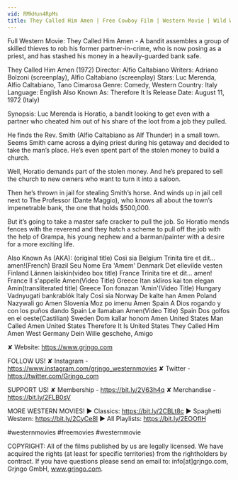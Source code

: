 ```yaml
---
vid: RMkHun4RpMs
title: They Called Him Amen | Free Cowboy Film | Western Movie | Wild West
---
```


Full Western Movie: They Called Him Amen - A bandit assembles a group of skilled thieves to rob his former partner-in-crime, who is now posing as a priest, and has stashed his money in a heavily-guarded bank safe.

They Called Him Amen (1972)
Director: Alfio Caltabiano
Writers: Adriano Bolzoni (screenplay), Alfio Caltabiano (screenplay)
Stars: Luc Merenda, Alfio Caltabiano, Tano Cimarosa
Genre: Comedy, Western
Country: Italy
Language: English
Also Known As: Therefore It Is
Release Date: August 11, 1972 (Italy)

Synopsis:
Luc Merenda is Horatio, a bandit looking to get even with a partner who cheated him out of his share of the loot from a job they pulled.

He finds the Rev. Smith (Alfio Caltabiano as Alf Thunder) in a small town. Seems Smith came across a dying priest during his getaway and decided to take the man’s place. He’s even spent part of the stolen money to build a church.

Well, Horatio demands part of the stolen money. And he’s prepared to sell the church to new owners who want to turn it into a saloon.

Then he’s thrown in jail for stealing Smith’s horse. And winds up in jail cell next to The Professor (Dante Maggio), who knows all about the town’s impenetrable bank, the one that holds $500,000.

But it’s going to take a master safe cracker to pull the job. So Horatio mends fences with the reverend and they hatch a scheme to pull off the job with the help of Grampa, his young nephew and a barman/painter with a desire for a more exciting life.

Also Known As (AKA):
(original title) Così sia
Belgium Trinita tire et dit... amen!(French)
Brazil Seu Nome Era 'Amem'
Denmark Det ellevilde vesten
Finland Lännen laiskin(video box title)
France Trinita tire et dit... amen!
France Il s'appelle Amen(Video Title)
Greece Itan skliros kai ton elegan Amin(transliterated title)
Greece Ton fonazan 'Amin'(Video Title)
Hungary Vadnyugati bankrablók
Italy Così sia
Norway De kalte han Amen
Poland Nazywali go Amen
Slovenia Moz po imenu Amen
Spain A Dios rogando y con los puños dando
Spain Le llamaban Amen(Video Title)
Spain Dos golfos en el oeste(Castilian)
Sweden Dom kallar honom Amen
United States Man Called Amen
United States Therefore It Is
United States They Called Him Amen
West Germany Dein Wille geschehe, Amigo

✘ Website: https://www.grjngo.com

FOLLOW US!
✘ Instagram - https://www.instagram.com/grjngo_westernmovies
✘ Twitter - https://twitter.com/Grjngo_com

SUPPORT US!
✘ Membership - https://bit.ly/2V63h4q
✘ Merchandise - https://bit.ly/2FLB0sV

MORE WESTERN MOVIES! 
► Classics: https://bit.ly/2CBLt8c 
► Spaghetti Western: https://bit.ly/2CyCe8I 
► All Playlists: https://bit.ly/2EOOfIH 

#westernmovies #freemovies #westernmovie

COPYRIGHT: All of the films published by us are legally licensed. We have acquired the rights (at least for specific territories) from the rightholders by contract. If you have questions please send an email to: info[at]grjngo.com, Grjngo GmbH, www.grjngo.com.